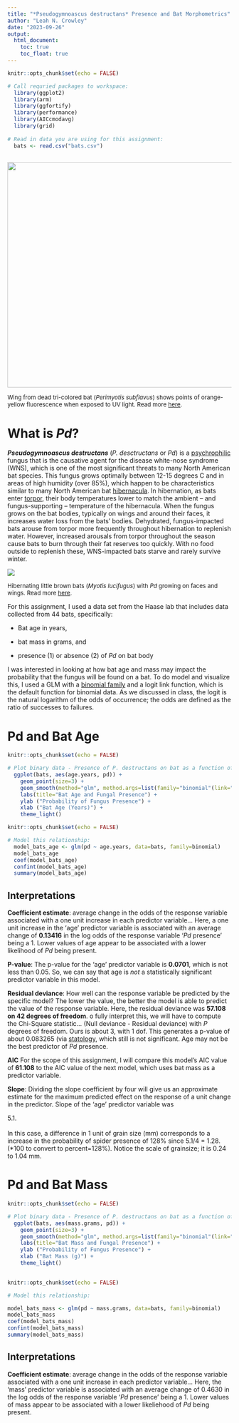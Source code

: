 ```yaml
---
title: "*Pseudogymnoascus destructans* Presence and Bat Morphometrics"
author: "Leah N. Crowley"
date: "2023-09-26"
output:
  html_document:
    toc: true
    toc_float: true
---
```


```r
knitr::opts_chunk$set(echo = FALSE)

# Call requried packages to workspace: 
  library(ggplot2)
  library(arm)
  library(ggfortify)
  library(performance)
  library(AICcmodavg)
  library(grid)
  
# Read in data you are using for this assignment: 
  bats <- read.csv("bats.csv")
  
```

![](C:/Users/lcrowley1/OneDrive%20-%20Austin%20Peay%20State%20University/Desktop/Advanced/4-GLMS/5660_Ex_4/pd.jpg){width="506"}

<font size="2">Wing from dead tri-colored bat (*Perimyotis subflavus*) shows points of orange-yellow fluorescence when exposed to UV light. Read more [here](https://www.usgs.gov/programs/environmental-health-program/science/black-light-detects-white-nose-syndrome-bats). </font>

# What is *Pd*?

***Pseudogymnoascus destructans*** (*P. desctructans* or *Pd*) is a [psychrophilic](https://www.merriam-webster.com/dictionary/psychrophilic) fungus that is the causative agent for the disease white-nose syndrome (WNS), which is one of the most significant threats to many North American bat species. This fungus grows optimally between 12-15 degrees C and in areas of high humidity (over 85%), which happen to be characteristics similar to many North American bat [hibernacula](https://www.merriam-webster.com/dictionary/hibernaculum). In hibernation, as bats enter [torpor](https://www.merriam-webster.com/dictionary/torpor), their body temperatures lower to match the ambient -- and fungus-supporting -- temperature of the hibernacula. When the fungus grows on the bat bodies, typically on wings and around their faces, it increases water loss from the bats' bodies. Dehydrated, fungus-impacted bats arouse from torpor more frequently throughout hibernation to replenish water. However, increased arousals from torpor throughout the season cause bats to burn through their fat reserves too quickly. With no food outside to replenish these, WNS-impacted bats starve and rarely survive winter.

![](C:/Users/lcrowley1/OneDrive%20-%20Austin%20Peay%20State%20University/Desktop/Advanced/4-GLMS/5660_Ex_4/pd4.png)

<font size="2">Hibernating little brown bats (*Myotis lucifugus*) with *Pd* growing on faces and wings. Read more [here](https://www.whitenosesyndrome.org/static-page/what-is-white-nose-syndrome).</font>

For this assignment, I used a data set from the Haase lab that includes data collected from 44 bats, specifically:

-   Bat age in years,

-   bat mass in grams, and

-   presence (1) or absence (2) of *Pd* on bat body

I was interested in looking at how bat age and mass may impact the probability that the fungus will be found on a bat. To do model and visualize this, I used a GLM with a [binomial family](https://www.statmethods.net/advstats/glm.html) and a logit link function, which is the default function for binomial data. As we discussed in class, the logit is the natural logarithm of the odds of occurrence; the odds are defined as the ratio of successes to failures.

# Pd and Bat Age

```r
knitr::opts_chunk$set(echo = FALSE)

# Plot binary data - Presence of P. destructans on bat as a function of bat age in years
  ggplot(bats, aes(age.years, pd)) +
    geom_point(size=3) +
    geom_smooth(method="glm", method.args=list(family="binomial"(link="logit")), color = "cyan") +
    labs(title="Bat Age and Fungal Presence") +
    ylab ("Probability of Fungus Presence") +
    xlab ("Bat Age (Years)") +
    theme_light()

```

```r
knitr::opts_chunk$set(echo = FALSE)

# Model this relationship: 
  model_bats_age <- glm(pd ~ age.years, data=bats, family=binomial)
  model_bats_age  
  coef(model_bats_age)
  confint(model_bats_age)
  summary(model_bats_age)

```
## Interpretations
**Coefficient estimate**: average change in the odds of the response variable associated with a one unit increase in each predictor variable... Here, a one unit increase in the 'age' predictor variable is associated with an average change of **0.13416** in the log odds of the response variable '*Pd* presence' being a 1. Lower values of age appear to be associated with a lower likelihood of *Pd* being present.  

**P-value**: The p-value for the 'age' predictor variable is **0.0701**, which is not less than 0.05. So, we can say that age is *not* a statistically significant predictor variable in this model. 

**Residual deviance**: How well can the response variable be predicted by the specific model? The lower the value, the better the model is able to predict the value of the response variable. Here, the residual deviance was **57.108  on 42  degrees of freedom**. o fully interpret this, we will have to compute the Chi-Square statistic... (Null deviance - Residual deviance) with *P* degrees of freedom. Ours is about 3, with 1 dof. This generates a p-value of about 0.083265 (via [statology](https://www.statology.org/interpret-glm-output-in-r/), which still is not significant. Age may not be the best predictor of *Pd* presence. 

**AIC** For the scope of this assignment, I will compare this model's AIC value of **61.108** to the AIC value of the next model, which uses bat mass as a predictor variable. 

**Slope**: Dividing the slope coefficient by four will give us an approximate estimate for the maximum predicted effect on the response of a unit change in the predictor. Slope of the 'age' predictor variable was 



5.1.
\
\
In this case, a difference in 1 unit of grain size (mm) corresponds to a increase in the probability of spider presence of 128% since 5.1/4 = 1.28. (*100 to convert to percent=128%). Notice the scale of grainsize; it is 0.24 to 1.04 mm. 


# Pd and Bat Mass

```r
knitr::opts_chunk$set(echo = FALSE)

# Plot binary data - Presence of P. destructans on bat as a function of bat mass in grams
  ggplot(bats, aes(mass.grams, pd)) +
    geom_point(size=3) +
    geom_smooth(method="glm", method.args=list(family="binomial"(link="logit")), color = "cyan") +
    labs(title="Bat Mass and Fungal Presence") +
    ylab ("Probability of Fungus Presence") +
    xlab ("Bat Mass (g)") +
    theme_light()
  
```

```r
knitr::opts_chunk$set(echo = FALSE)

# Model this relationship:

model_bats_mass <- glm(pd ~ mass.grams, data=bats, family=binomial) 
model_bats_mass
coef(model_bats_mass) 
confint(model_bats_mass) 
summary(model_bats_mass)

```

## Interpretations
**Coefficient estimate**: average change in the odds of the response variable associated with a one unit increase in each predictor variable... Here, the 'mass' predictor variable is associated with an average change of 0.4630 in the log odds of the response variable '*Pd* presence' being a 1. Lower values of mass appear to be associated with a lower likeliehood of *Pd* being present.  

